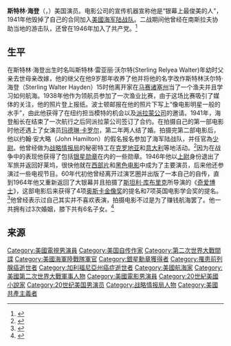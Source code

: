 {{Infobox entertainer
|name = Sterling Hayden
|type = 男演员
|image = Hayden-Asphalt.jpg
|imagesize = 
|caption = In ''[[The_Asphalt_Jungle|The Asphalt Jungle]]'' (1950)
|birth_name = Sterling Relyea Walter
|birth_date = {{Birth date|1916|3|26}}
|birth_place = 美国新泽西州Montclair
|death_date = {{death date and age|1986|5|23|1916|3|26}}
|death_place = 美国加利福尼亚州Sausalito
|othername = Sterling Walter Hayden<br />John Hamilton
|occupation = [[演员|演员]]、[[作家|作家]]、[[模特|模特]]、[[美国海军陆战队|美国海军陆战队]]軍官、[[战略情报局|战略情报局]]特工
|yearsactive = 1941–82
|spouse = [[玛德琳·卡罗尔|玛德琳·卡罗尔]]<br />(1942–46) <br />Betty Ann de Noon <br /> (1947–58) <br />Catherine Devine McConnell <br />(1960–86)
|website =
}}
'''斯特林·海登'''（{{lang-en|Sterling Hayden}}，{{bd|1916年|3月26日|1986年|5月23日}}）美国演员。电影公司的宣传机器宣称他是“银幕上最俊美的人”，1941年他毁掉了自己的合同加入[[美國海军陆战队|美國海军陆战队]]。二战期间他曾经在南斯拉夫协助当地的游击队，还曾在1946年加入了共产党。<ref>{{Cite web |url=http://movies.yahoo.com/person/sterling-hayden/biography.html |title=ABOUT STERLING HAYDEN |accessdate=2013-07-31 |archive-date=2016-03-17 |archive-url=https://web.archive.org/web/20160317002533/https://movies.yahoo.com/person/sterling-hayden/biography.html |dead-url=no }}</ref>
==生平==
在斯特林·海登出生时名叫斯特林·雷亚丽·沃尔特(Sterling Relyea Walter)年幼时父亲去世母亲改嫁，他的继父在他9岁那年收养了他并将他的名字改作斯特林沃尔特·海登（Sterling Walter Hayden）15时他离开家在[[马赛诸塞州|马赛诸塞州]]当了一个渔夫并且学习如何航海。1938年他作为领航员参加了一次渔业比赛，由于这场比赛吸引了媒体的关注，他的照片登上报纸。波士顿邮报在他的照片下写上“像电影明星一般的水手”，由此他获得了在纽约担当模特的机会以及[[派拉蒙公司|派拉蒙公司]]的邀请。1941年，海登船长在结束了一次航行之后同派拉蒙公司签订了合约。在拍摄自己的第一部电影时他还遇上了女演员[[玛德琳·卡罗尔|玛德琳·卡罗尔]]，第二年两人结了婚。拍摄完第二部电影后，他以约翰·安大略（John Hamilton）的假名报名参加了海军陆战队，并任官為[[少尉|少尉]]。他曾经做为[[战略情报局|战略情报局]]的秘密特工在[[克罗地亚|克罗地亚]]和[[意大利|意大利]]等地活动。<ref>{{Cite web |url=http://www.starpulse.com/Actors/Hayden,_Sterling/Biography/ |title=Sterling Hayden Biography |accessdate=2013-08-01 |archive-date=2016-03-04 |archive-url=https://web.archive.org/web/20160304094209/http://www.starpulse.com/Actors/Hayden,_Sterling/Biography/ |dead-url=no }}</ref>因为在战争中的表现他获得了包括[[银星勋章|银星勋章]]在内的一些勋章。1946年他以[[上尉|上尉]]身份退出了军旅并返回好莱坞，很快他就在[[西部片|西部片]]和[[黑色电影|黑色电影]]中成为了主要演员，后来他还参演过一些电视节目。60年代初他曾经离开过演艺圈并出版了一本自己的自传，直到1964年他又重新返回了大银幕并且拍摄了[[斯坦利·库布里克|斯坦利·库布里克]]所导演的《[[奇爱博士|奇爱博士]]》，这部电影后来获得了4项[[奥斯卡金像奖|奥斯卡金像奖]]的提名和7项英国电影学会奖的提名。<ref>{{Cite web |url=http://www.briansdriveintheater.com/sterlinghayden.html |title=sterling hayden (1916-1986) |accessdate=2013-08-01 |archive-date=2013-07-23 |archive-url=https://web.archive.org/web/20130723210854/http://www.briansdriveintheater.com/sterlinghayden.html |dead-url=no }}</ref>他曾经表示过自己其实并不喜欢表演，拍摄电影不过是为了赚钱航海罢了。他一共拥有过3次婚姻，膝下共有6名子女。<ref>{{Cite web |url=http://www.findagrave.com/cgi-bin/fg.cgi?GRid=6599390&page=gr |title=Sterling Hayden |accessdate=2013-08-01 |archive-date=2013-07-19 |archive-url=https://web.archive.org/web/20130719165401/http://www.findagrave.com/cgi-bin/fg.cgi?page=gr&GRid=6599390 |dead-url=no }}</ref>

==来源==
{{reflist}}

{{Authority control}}

{{DEFAULTSORT: Hayden, Sterling}}
[[Category:美國電視男演員|Category:美國電視男演員]]
[[Category:美国自传作家|Category:美国自传作家]]
[[Category:第二次世界大戰間諜|Category:第二次世界大戰間諜]]
[[Category:美國海軍陸戰隊軍官|Category:美國海軍陸戰隊軍官]]
[[Category:銀星勳章獲得者|Category:銀星勳章獲得者]]
[[Category:罹患前列腺癌逝世者|Category:罹患前列腺癌逝世者]]
[[Category:加利福尼亞州癌症逝世者|Category:加利福尼亞州癌症逝世者]]
[[Category:美國航海家|Category:美國航海家]]
[[Category:美國第二次世界大戰軍事人物|Category:美國第二次世界大戰軍事人物]]
[[Category:美國電影男演員|Category:美國電影男演員]]
[[Category:20世紀美國小說家|Category:20世紀美國小說家]]
[[Category:20世纪美国男演员|Category:20世纪美国男演员]]
[[Category:战略情报局人物|Category:战略情报局人物]]
[[Category:美國共產主義者|Category:美國共產主義者]]